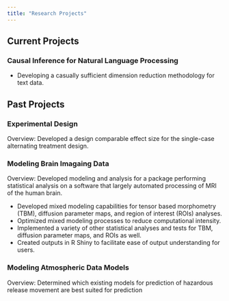 ```yaml
---
title: "Research Projects"
---
```


## Current Projects

### Causal Inference for Natural Language Processing

- Developing a casually sufficient dimension reduction methodology for text data.

## Past Projects

### Experimental Design

Overview: Developed a design comparable effect size for the single-case alternating treatment design.


### Modeling Brain Imagaing Data

Overview: Developed modeling and analysis for a package performing statistical analysis on a software that largely automated processing of MRI of the human brain.

- Developed mixed modeling capabilities for tensor based morphometry (TBM), diffusion parameter maps, and region of interest (ROIs) analyses. 
- Optimized mixed modeling processes to reduce computational intensity.
- Implemented a variety of other statistical analyses and tests for TBM, diffusion parameter maps, and ROIs as well. 
- Created outputs in R Shiny to facilitate ease of output understanding for users.

### Modeling Atmospheric Data Models

Overview: Determined which existing models for prediction of hazardous release movement are best suited for prediction

